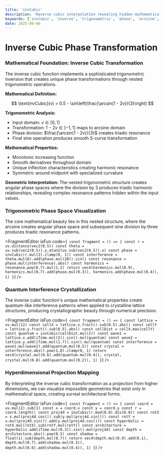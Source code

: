 ```yaml
---
title: 'invCubic'
description: 'Reverse cubic interpolation revealing hidden mathematical harmonies through trigonometric inversion'
keywords: ['invCubic', 'inverse', 'trigonometric', 'phase', 'arcsine', 'transformation', 'harmonics']
date: 2025-08-06
---
```



# Inverse Cubic Phase Transformation

### Mathematical Foundation: Inverse Cubic Transformation

The inverse cubic function implements a sophisticated trigonometric inversion that creates unique phase transformations through nested trigonometric operations.

**Mathematical Definition:**

$$
\text{invCubic}(v) = 0.5 - \sin\left(\frac{\arcsin(1 - 2v)}{3}\right)
$$

**Trigonometric Analysis:**

- Input domain: $v \in [0, 1]$
- Transformation: $1 - 2v \in [-1, 1]$ maps to arcsine domain
- Phase division: $\frac{\arcsin(1 - 2v)}{3}$ creates triadic resonance
- Final sine operation produces smooth S-curve transformation

**Mathematical Properties:**

- Monotonic increasing function
- Smooth derivatives throughout domain
- Unique inflection characteristics creating harmonic resonance
- Symmetric around midpoint with specialized curvature

**Geometric Interpretation:**
The nested trigonometric structure creates angular phase spaces where the division by 3 produces triadic harmonic relationships, revealing complex resonance patterns hidden within the input values.

### Trigonometric Phase Space Visualization

The core mathematical beauty lies in this nested structure, where the arcsine creates angular phase space and subsequent sine division by three produces triadic resonance patterns.

<FragmentEditor
        isFun
        code={`
const fragment = () => {
        const r = uv.distance(vec2(0.5))
        const theta = uv.sub(vec2(0.5)).y.atan2(uv.sub(vec2(0.5)).x)
        const phase = invCubic(r.mul(2).clamp(0, 1))
        const interference = theta.mul(6).add(phase.mul(20)).sin()
        const resonance = phase.mul(interference).abs()
        const harmonics = resonance.pow(0.7).mul(1.2)
        return vec4(harmonics.mul(0.9), harmonics.mul(0.7).add(phase.mul(0.3)), harmonics.add(phase.mul(0.4)), 1)
}`}
/>

### Quantum Interference Crystallization

The inverse cubic function's unique mathematical properties create quantum-like interference patterns when applied to crystalline lattice structures, producing crystallographic beauty through numerical precision.

<FragmentEditor
        isFun
        code={`
const fragment = () => {
        const lattice = uv.mul(12)
        const cellX = lattice.x.fract().sub(0.5).abs()
        const cellY = lattice.y.fract().sub(0.5).abs()
        const cellDist = cellX.max(cellY)
        const quantum = invCubic(cellDist.mul(2))
        const wave1 = lattice.x.add(iTime.mul(2)).sin().mul(quantum)
        const wave2 = lattice.y.add(iTime.mul(1.7)).sin().mul(quantum)
        const interference = wave1.mul(wave2).add(quantum.mul(0.5))
        const crystal = interference.abs().pow(1.8).clamp(0, 1)
        return vec4(crystal.mul(0.6).add(quantum.mul(0.4)), crystal, crystal.mul(0.8).add(quantum.mul(0.2)), 1)
}`}
/>

### Hyperdimensional Projection Mapping

By interpreting the inverse cubic transformation as a projection from higher dimensions, we can visualize impossible geometries that exist only in mathematical space, creating surreal architectural forms.

<FragmentEditor
        isFun
        code={`
const fragment = () => {
        const coord = uv.mul(2).sub(1)
        const x = coord.x
        const y = coord.y
        const r = coord.length()
        const proj4d = invCubic(r.mod(0.8).div(0.8))
        const rotX = x.mul(proj4d.cos()).sub(y.mul(proj4d.sin()))
        const rotY = x.mul(proj4d.sin()).add(y.mul(proj4d.cos()))
        const hyperbolic = rotX.mul(rotX).sub(rotY.mul(rotY))
        const architecture = hyperbolic.add(iTime.mul(0.3)).sin().mul(proj4d)
        const depth = architecture.abs().pow(0.5)
        const shadow = float(1).sub(depth.mul(0.7))
        return vec4(depth.mul(0.9).add(0.1), depth.mul(0.7).add(shadow.mul(0.3)), depth.mul(0.6).add(shadow.mul(0.4)), 1)
}`}
/>
